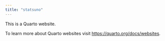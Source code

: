 ```yaml
---
title: "statsuno"
---
```


This is a Quarto website.

To learn more about Quarto websites visit <https://quarto.org/docs/websites>.
